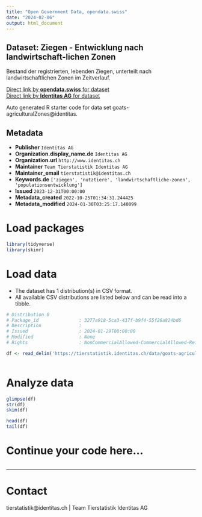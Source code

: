 ```yaml
---
title: "Open Government Data, opendata.swiss"
date: "2024-02-06"
output: html_document
---
```


## Dataset: Ziegen - Entwicklung nach landwirtschaft-lichen Zonen

Bestand der registrierten, lebenden Ziegen, unterteilt nach  landwirtschaftlichen Zonen  im Zeitverlauf.

[Direct link by **opendata.swiss** for dataset](https://opendata.swiss/de/dataset/ziegen-entwicklung-nach-landwirtschaft-lichen-zonen)<br>
[Direct link by **Identitas AG** for dataset](https://tierstatistik.identitas.ch/)

Auto generated R starter code for data set goats-agriculturalZones@identitas.

## Metadata

- **Publisher** `Identitas AG`
- **Organization.display_name.de** `Identitas AG`
- **Organization.url** `http://www.identitas.ch`
- **Maintainer** `Team Tierstatistik Identitas AG`
- **Maintainer_email** `tierstatistik@identitas.ch`
- **Keywords.de** `['ziegen', 'nutztiere', 'landwirtschaftliche-zonen', 'populationsentwicklung']`
- **Issued** `2023-12-31T00:00:00`
- **Metadata_created** `2022-10-25T01:34:31.244425`
- **Metadata_modified** `2024-01-30T03:25:17.140099`


# Load packages

```r

library(tidyverse)
library(skimr)

```

# Load data

-   The dataset has 1 distribution(s) in CSV format.
-   All available CSV distributions are listed below and can be read into a tibble.

```r

# Distribution 0
# Package_id               : 3277a918-5ca3-437f-b9f4-55f26a824bd6
# Description              : 
# Issued                   : 2024-01-29T00:00:00
# Modified                 : None
# Rights                   : NonCommercialAllowed-CommercialAllowed-ReferenceRequired

df <- read_delim('https://tierstatistik.identitas.ch/data/goats-agriculturalZones.csv')



```

# Analyze data

```r

glimpse(df)
str(df)
skim(df)

head(df)
tail(df)

```

# Continue your code here...

```r

```

------------------------------------------------------------------------

# Contact

tierstatistik@identitas.ch | Team Tierstatistik Identitas AG
